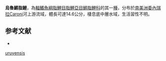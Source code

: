 {{Speciesbox
| status = NE
| status_system = IUCN3.1
| genus = Lebiasina
| species = uruyensis
| authority = [[Fernández-Yépez|Fernández-Yépez]], 1967
| synonyms = *''Lebiasina uryuyensis''<br /><small>Fernández-Yépez, 1967</small>
}}
'''烏魯鱂脂鯉'''，為[[輻鰭魚綱|輻鰭魚綱]][[脂鯉目|脂鯉目]][[脂鯉亞目|脂鯉亞目]][[鱂脂鯉科|鱂脂鯉科]]的其一[[種|種]]，分布於[[南美洲|南美洲]][[委內瑞拉|委內瑞拉]]Caroni河上游流域，體長可達14.6公分，棲息底中層水域，生活習性不明。

==参考文献==
{{refbegin}}
*{{FishBase_species|genus=Lebiasina|species=uruyensis|year=2013|month=10}}
{{refend}}
{{Taxonbar|from=Q962404}}

[[Category:鱂脂鯉屬|uruyensis]]